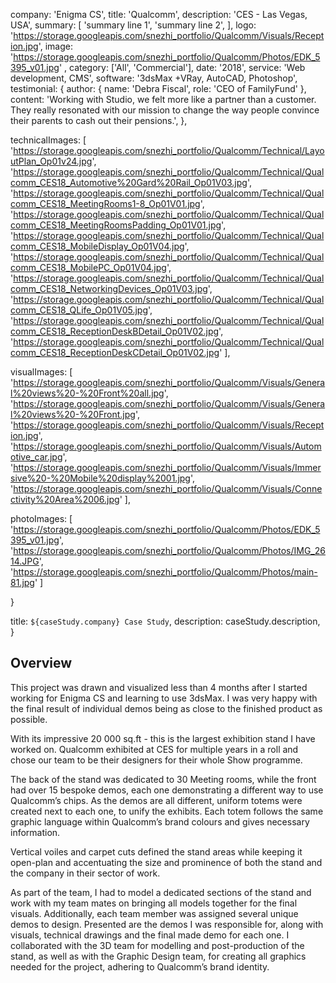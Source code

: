 

  company: 'Enigma CS',
  title: 'Qualcomm',
  description:
    'CES - Las Vegas, USA',
  summary: [
    'summary line 1',
    'summary line 2',
  ],
  logo: 'https://storage.googleapis.com/snezhi_portfolio/Qualcomm/Visuals/Reception.jpg',
  image: 'https://storage.googleapis.com/snezhi_portfolio/Qualcomm/Photos/EDK_5395_v01.jpg' ,
  category: ['All', 'Commercial'],
  date: '2018',
  service: 'Web development, CMS',
  software: '3dsMax +VRay, AutoCAD, Photoshop',
  testimonial: {
    author: { name: 'Debra Fiscal', role: 'CEO of FamilyFund' },
    content:
      'Working with Studio, we felt more like a partner than a customer. They really resonated with our mission to change the way people convince their parents to cash out their pensions.',
  },

  technicalImages: [
    'https://storage.googleapis.com/snezhi_portfolio/Qualcomm/Technical/LayoutPlan_Op01v24.jpg',
    'https://storage.googleapis.com/snezhi_portfolio/Qualcomm/Technical/Qualcomm_CES18_Automotive%20Gard%20Rail_Op01V03.jpg',
    'https://storage.googleapis.com/snezhi_portfolio/Qualcomm/Technical/Qualcomm_CES18_MeetingRooms1-8_Op01V01.jpg',
    'https://storage.googleapis.com/snezhi_portfolio/Qualcomm/Technical/Qualcomm_CES18_MeetingRoomsPadding_Op01V01.jpg',
    'https://storage.googleapis.com/snezhi_portfolio/Qualcomm/Technical/Qualcomm_CES18_MobileDisplay_Op01V04.jpg',
    'https://storage.googleapis.com/snezhi_portfolio/Qualcomm/Technical/Qualcomm_CES18_MobilePC_Op01V04.jpg',
    'https://storage.googleapis.com/snezhi_portfolio/Qualcomm/Technical/Qualcomm_CES18_NetworkingDevices_Op01V03.jpg',
    'https://storage.googleapis.com/snezhi_portfolio/Qualcomm/Technical/Qualcomm_CES18_QLife_Op01V05.jpg',
    'https://storage.googleapis.com/snezhi_portfolio/Qualcomm/Technical/Qualcomm_CES18_ReceptionDeskBDetail_Op01V02.jpg',
    'https://storage.googleapis.com/snezhi_portfolio/Qualcomm/Technical/Qualcomm_CES18_ReceptionDeskCDetail_Op01V02.jpg'
  ],

  visualImages: [
    'https://storage.googleapis.com/snezhi_portfolio/Qualcomm/Visuals/General%20views%20-%20Front%20all.jpg',
    'https://storage.googleapis.com/snezhi_portfolio/Qualcomm/Visuals/General%20views%20-%20Front.jpg',
    'https://storage.googleapis.com/snezhi_portfolio/Qualcomm/Visuals/Reception.jpg',
    'https://storage.googleapis.com/snezhi_portfolio/Qualcomm/Visuals/Automotive_car.jpg',
    'https://storage.googleapis.com/snezhi_portfolio/Qualcomm/Visuals/Immersive%20-%20Mobile%20display%2001.jpg',
    'https://storage.googleapis.com/snezhi_portfolio/Qualcomm/Visuals/Connectivity%20Area%2006.jpg'
  ],

  photoImages: [
    'https://storage.googleapis.com/snezhi_portfolio/Qualcomm/Photos/EDK_5395_v01.jpg',
    'https://storage.googleapis.com/snezhi_portfolio/Qualcomm/Photos/IMG_2614.JPG',
    'https://storage.googleapis.com/snezhi_portfolio/Qualcomm/Photos/main-81.jpg'
  ]

}

  title: `${caseStudy.company} Case Study`,
  description: caseStudy.description,
}

## Overview

This project was drawn and visualized less than 4 months after I started working for Enigma CS and learning to use 3dsMax. I was very happy with the final result of individual demos being as close to the finished product as possible.

With its impressive 20 000 sq.ft - this is the largest exhibition stand I have worked on. Qualcomm exhibited at CES for multiple years in a roll and chose our team to be their designers for their whole Show programme.

The back of the stand was dedicated to 30 Meeting rooms, while the front had over 15 bespoke demos, each one demonstrating a different way to use Qualcomm’s chips.
As the demos are all different, uniform totems were created next to each one, to unify the exhibits. Each totem follows the same graphic language within Qualcomm’s brand colours and gives necessary information.

Vertical voiles and carpet cuts defined the stand areas while keeping it open-plan and accentuating the size and prominence of both the stand and the company in their sector of work. 

As part of the team, I had to model a dedicated sections of the stand and work with my team mates on bringing all models together for the final visuals. Additionally, each team member was assigned several unique demos to design. Presented are the demos I was responsible for, along with visuals, technical drawings and the final made demo for each one. 
I collaborated with the 3D team for modelling and post-production of the stand, as well as with the Graphic Design team, for creating all graphics needed for the project, adhering to Qualcomm’s brand identity.
